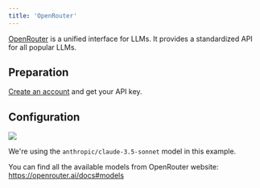 ```yaml
---
title: 'OpenRouter'
---
```


[OpenRouter](https://openrouter.ai) is a unified interface for LLMs. It provides a standardized API for all popular LLMs.

## Preparation

[Create an account](https://openrouter.ai) and get your API key.

## Configuration

![](../images/custom-bots/openrouter.png)

We're using the `anthropic/claude-3.5-sonnet` model in this example.

You can find all the available models from OpenRouter website: https://openrouter.ai/docs#models
